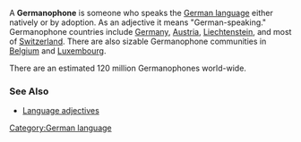 A '''Germanophone''' is someone who speaks the [[German language]] either natively or by adoption. As an adjective it means "German-speaking." Germanophone countries include [[Germany]], [[Austria]], [[Liechtenstein]], and most of [[Switzerland]]. There are also sizable Germanophone communities in [[Belgium]] and [[Luxembourg]].

There are an estimated 120 million Germanophones world-wide.

===See Also===
*[[Language adjectives]]

[[Category:German language]]
